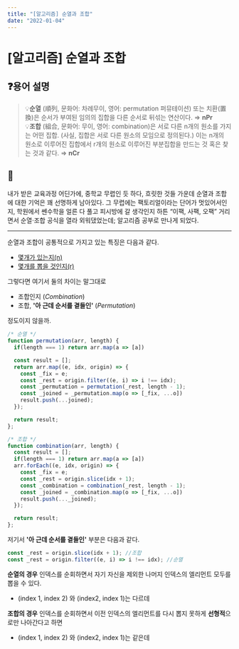 ```yaml
---
title: "[알고리즘] 순열과 조합"
date: "2022-01-04"
---
```


# [알고리즘] 순열과 조합

## ❓용어 설명

> 💡**순열** (順列, 문화어: 차례무이, 영어: permutation 퍼뮤테이션) 또는 치환(置換)은 순서가 부여된 임의의 집합을 다른 순서로 뒤섞는 연산이다. ⇒ **nPr** <br />
💡**조합** (組合, 문화어: 무이, 영어: combination)은 서로 다른 n개의 원소를 가지는 어떤 집합. (사실, 집합은 서로 다른 원소의 모임으로 정의된다.) 이는 n개의 원소로 이루어진 집합에서 r개의 원소로 이루어진 부분집합을 만드는 것 혹은 찾는 것과 같다. ⇒ **nCr**

## 🧐
내가 받은 교육과정 어딘가에, 중학교 무렵인 듯 하다, 흐릿한 것들 가운데 순열과 조합에 대한 기억은 꽤 선명하게 남아있다. 그 무렵에는 팩토리얼이라는 단어가 멋있어서인지, 학원에서 쎈수학을 얼른 다 풀고 피시방에 갈 생각인지 하튼 “이팩, 사팩, 오팩” 거리면서 순열·조합 공식을 열라 외워댔었는데; 알고리즘 공부로 만나게 되었다. 

---

순열과 조합이  공통적으로 가지고 있는 특징은 다음과 같다.

- <u>몇개가 있는지(n)</u>
- <u>몇개를 뽑을 것인지(r)</u>

그렇다면 여기서 둘의 차이는 말그대로

- 조합인지 (*Combination*)
- 조합, __'아 근데 순서를 곁들인'__ (*Permutation*)

정도이지 않을까.

```jsx
/* 순열 */
function permutation(arr, length) {
  if(length === 1) return arr.map(a => [a])

  const result = [];
  return arr.map((e, idx, origin) => {
    const _fix = e;
    const _rest = origin.filter((e, i) => i !== idx);
    const _permutation = permutation(_rest, length - 1);
    const _joined = _permutation.map(o => [_fix, ...o])
    result.push(...joined);
  });

  return result;
};
```

```jsx
/* 조합 */
function combination(arr, length) {
  const result = [];
  if(length === 1) return arr.map(a => [a])
  arr.forEach((e, idx, origin) => {
    const _fix = e;
    const _rest = origin.slice(idx + 1);
    const _combination = combination(_rest, length - 1);
    const _joined = _combination.map(o => [_fix, ...o])
    result.push(..._joined);
  });

  return result;
};
```

저기서 __'아 근데 순서를 곁들인'__  부분은 다음과 같다.

```jsx
const _rest = origin.slice(idx + 1); //조합    
const _rest = origin.filter((e, i) => i !== idx); //순열
```
**순열의 경우** 인덱스를 순회하면서 자기 자신을 제외한 나머지 인덱스의 엘리먼트 모두를 뽑을 수 있다.
- (index 1, index 2) 와 (index2, index 1)는 다르데

**조합의 경우** 인덱스를 순회하면서 이전 인덱스의 엘리먼트를 다시 뽑지 못하게 **선형적**으로만 나아간다고 하면 
- (index 1, index 2) 와 (index2, index 1)는 같은데

